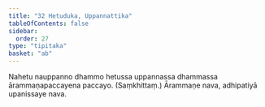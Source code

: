 ```yaml
---
title: "32 Hetuduka, Uppannattika"
tableOfContents: false
sidebar:
  order: 27
type: "tipitaka"
basket: "ab"
---
```



<DynamicBreadcrumb />

<Division number="79">

<Paragraph number="192">
Nahetu nauppanno dhammo hetussa uppannassa dhammassa ārammaṇapaccayena paccayo. (Saṃkhittaṃ.)
</Paragraph>

<Paragraph number="193">
Ārammaṇe nava, adhipatiyā upanissaye nava.
</Paragraph>
</Division>